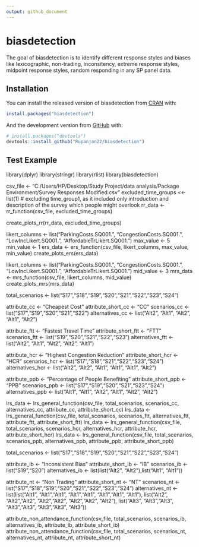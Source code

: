 ```yaml
---
output: github_document
---
```


<!-- README.md is generated from README.Rmd. Please edit that file -->



# biasdetection

<!-- badges: start -->
<!-- badges: end -->

The goal of biasdetection is to identify different response styles and biases like lexicographic, non-trading, inconsitency, extreme response styles, midpoint response styles, random responding in any SP panel data.

## Installation

You can install the released version of biasdetection from [CRAN](https://CRAN.R-project.org) with:

``` r
install.packages("biasdetection")
```

And the development version from [GitHub](https://github.com/) with:

``` r
# install.packages("devtools")
devtools::install_github("Rupanjan22/biasdetection")
```
## Test Example

library(dplyr)
library(stringr)
library(rlist)
library(biasdetection)

csv_file <- "C:/Users/HP/Desktop/Study Project/data analysis/Package Environment/Survey Responses Modified.csv"
excluded_time_groups <<- list(1) # excluding time_group1, as it included only introduction and description of the survey which people might overlook
rr_data <- rr_function(csv_file, excluded_time_groups)

create_plots_rr(rr_data, excluded_time_groups)

likert_columns <- list("ParkingCosts.SQ001.", "CongestionCosts.SQ001.", "LowIncLikert.SQ001.", "AffordableTrLikert.SQ001.")
max_value <- 5
min_value <- 1
ers_data <- ers_function(csv_file, likert_columns, max_value, min_value)
create_plots_ers(ers_data)

likert_columns <- list("ParkingCosts.SQ001.", "CongestionCosts.SQ001.", "LowIncLikert.SQ001.", "AffordableTrLikert.SQ001.")
mid_value <- 3
mrs_data <- mrs_function(csv_file, likert_columns, mid_value)
create_plots_mrs(mrs_data)


total_scenarios <- list("S17","S18","S19","S20","S21","S22","S23","S24")

attribute_cc <- "Cheapest Cost"
attribute_short_cc <- "CC"
scenarios_cc <- list("S17","S19","S20","S21","S22")
alternatives_cc <- list("Alt2", "Alt1", "Alt2", "Alt1", "Alt2")

attribute_ftt <- "Fastest Travel Time"
attribute_short_ftt <- "FTT"
scenarios_ftt <- list("S19","S20","S21","S22","S23")
alternatives_ftt <- list("Alt2", "Alt1", "Alt2", "Alt2", "Alt1")

attribute_hcr <- "Highest Congestion Reduction"
attribute_short_hcr <- "HCR"
scenarios_hcr <- list("S17","S18","S21","S22","S23","S24")
alternatives_hcr <- list("Alt2", "Alt2", "Alt1", "Alt1", "Alt1", "Alt2")

attribute_ppb <- "Percentage of People Benefiting"
attribute_short_ppb <- "PPB"
scenarios_ppb <- list("S17","S19","S20","S21","S23","S24")
alternatives_ppb <- list("Alt1", "Alt1", "Alt2", "Alt1", "Alt2", "Alt2")


lrs_data <- lrs_general_function(csv_file, total_scenarios, scenarios_cc, alternatives_cc, attribute_cc, attribute_short_cc)
lrs_data <- lrs_general_function(csv_file, total_scenarios, scenarios_ftt, alternatives_ftt, attribute_ftt, attribute_short_ftt)
lrs_data <- lrs_general_function(csv_file, total_scenarios, scenarios_hcr, alternatives_hcr, attribute_hcr, attribute_short_hcr)
lrs_data <- lrs_general_function(csv_file, total_scenarios, scenarios_ppb, alternatives_ppb, attribute_ppb, attribute_short_ppb)

total_scenarios <- list("S17","S18","S19","S20","S21","S22","S23","S24")

attribute_ib <- "Inconsistent Bias"
attribute_short_ib <- "IB"
scenarios_ib <- list("S19","S20")
alternatives_ib <- list(list("Alt2", "Alt2"),list("Alt1", "Alt1"))

attribute_nt <- "Non Trading"
attribute_short_nt <- "NT"
scenarios_nt <- list("S17","S18","S19","S20","S21","S22","S23","S24")
alternatives_nt <- list(list("Alt1", "Alt1","Alt1", "Alt1","Alt1", "Alt1","Alt1", "Alt1"),
                        list("Alt2", "Alt2","Alt2", "Alt2","Alt2", "Alt2","Alt2", "Alt2"),
                        list("Alt3", "Alt3","Alt3", "Alt3","Alt3", "Alt3","Alt3", "Alt3"))

attribute_non_attendance_function(csv_file, total_scenarios, scenarios_ib, alternatives_ib, attribute_ib, attribute_short_ib)
attribute_non_attendance_function(csv_file, total_scenarios, scenarios_nt, alternatives_nt, attribute_nt, attribute_short_nt)
